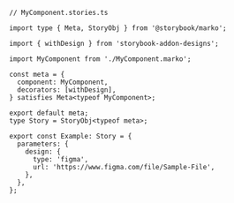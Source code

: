 ```tsx
// MyComponent.stories.ts

import type { Meta, StoryObj } from '@storybook/marko';

import { withDesign } from 'storybook-addon-designs';

import MyComponent from './MyComponent.marko';

const meta = {
  component: MyComponent,
  decorators: [withDesign],
} satisfies Meta<typeof MyComponent>;

export default meta;
type Story = StoryObj<typeof meta>;

export const Example: Story = {
  parameters: {
    design: {
      type: 'figma',
      url: 'https://www.figma.com/file/Sample-File',
    },
  },
};
```
